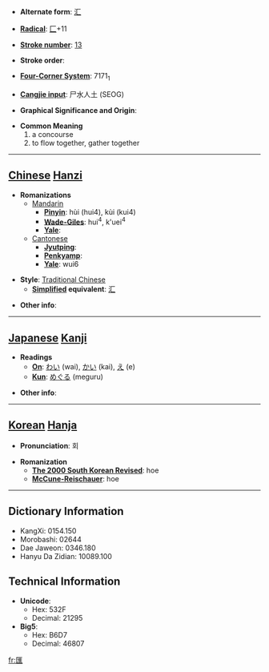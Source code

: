 * '''Alternate form''': [[汇]]

* '''[[Wiktionary:Chinese radical index| Radical]]''': [[Wiktionary:Chinese radical index 匚|匚]]+11

* '''[[Wiktionary:Chinese total strokes index|Stroke number]]''': [[Wiktionary:Chinese total strokes index 13|13]]

* '''Stroke order''': 

* '''[[Wiktionary:Chinese four corner index|Four-Corner System]]''': 7171<sub>1</sub>

* '''[[Wiktionary:Chinese Cangjie index|Cangjie input]]''': 尸水人土 (SEOG)

* '''Graphical Significance and Origin''': 

* '''Common Meaning'''
*#a concourse
*# to flow together, gather together


----

== [[Chinese]] [[Hanzi]] ==

* '''Romanizations'''
** [[Mandarin]]
*** '''[[Pinyin]]''': hùi (hui4), kùi (kui4)
*** '''[[Wade-Giles]]''': hui<sup>4</sup>, k'uei<sup>4</sup>
*** '''[[Yale]]''': 
**[[Cantonese]]
***'''[[Jyutping]]''':
***'''[[Penkyamp]]''': 
***'''[[Yale]]''': wui6

* '''Style''': [[Traditional Chinese]] 
** '''[[Simplified Chinese|Simplified]] equivalent''': [[汇]]

* '''Other info''': 

----

== [[Japanese]] [[Kanji]] ==

* '''Readings'''
** '''[[On]]''': [[わい]] (wai), [[かい]] (kai), [[え]] (e)
** '''[[Kun]]''': [[めぐる]] (meguru)

* '''Other info''':  

----

== [[Korean]] [[Hanja]] ==

* '''Pronunciation''': 회

* '''Romanization'''
** '''[[The 2000 South Korean Revised Romanization|The 2000 South Korean Revised]]''': hoe
** '''[[McCune-Reischauer]]''': hoe

----

== Dictionary Information ==

* KangXi: 0154.150
* Morobashi: 02644
* Dae Jaweon: 0346.180
* Hanyu Da Zidian: 10089.100

== Technical Information ==

* '''Unicode''':
** Hex: 532F
** Decimal: 21295
* '''Big5''':
** Hex: B6D7
** Decimal: 46807

[[fr:匯]]